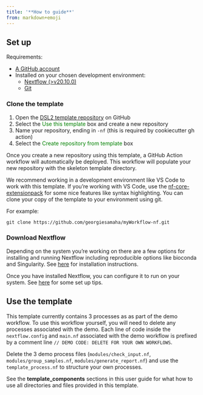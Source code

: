 ```yaml
---
title: '**How to guide**'
from: markdown+emoji
---
```


## **Set up**

Requirements: 

* [A GitHub account](https://docs.github.com/en/get-started/start-your-journey/creating-an-account-on-github) 
* Installed on your chosen development environment: 
  * [Nextflow (>v20.10.0)](https://www.nextflow.io/docs/latest/install.html)
  * [Git](https://git-scm.com/book/en/v2/Getting-Started-Installing-Git) 

### **Clone the template**

1. Open the [DSL2 template repository](https://github.com/Sydney-Informatics-Hub/Nextflow_DSL2_template) on GitHub
2. Select the <span style="color: green">Use this template</span> box and create a new repository 
3. Name your repository, ending in `-nf` (this is required by cookiecutter gh action)
4. Select the <span style="color: green">Create repository from template</span> box

Once you create a new repository using this template, a GitHub Action workflow will automatically be deployed. This workflow will populate your new repository with the skeleton template directory. 

We recommend working in a development environment like VS Code to work with this template. If you're working with VS Code, use the [nf-core-extensionpack](https://marketplace.visualstudio.com/items?itemName=nf-core.nf-core-extensionpack) for some nice features like syntax highlighting. You can clone your copy of the template to your environment using git. 

For example: 

```default
git clone https://github.com/georgiesamaha/myWorkflow-nf.git
```

### **Download Nextflow**

Depending on the system you're working on there are a few options for installing and running Nextflow including reproducible options like bioconda and Singularity. See [here](https://nf-co.re/usage/installation) for installation instructions. 

Once you have installed Nextflow, you can configure it to run on your system. See [here](https://www.nextflow.io/blog/2021/nextflow-developer-environment.html) for some set up tips.

## **Use the template**

This template currently contains 3 processes as as part of the demo workflow. To use this workflow yourself, you will need to delete any processes associated with the demo. Each line of code inside the `nextflow.config` and `main.nf` associated with the demo workflow is prefixed by a comment line `// DEMO CODE: DELETE FOR YOUR OWN WORKFLOWS`.

Delete the 3 demo process files (`modules/check_input.nf`, `modules/group_samples.nf`, `modules/generate_report.nf`) and use the `template_process.nf` to structure your own processes. 

See the **template_components** sections in this user guide for what how to use all directories and files provided in this template. 